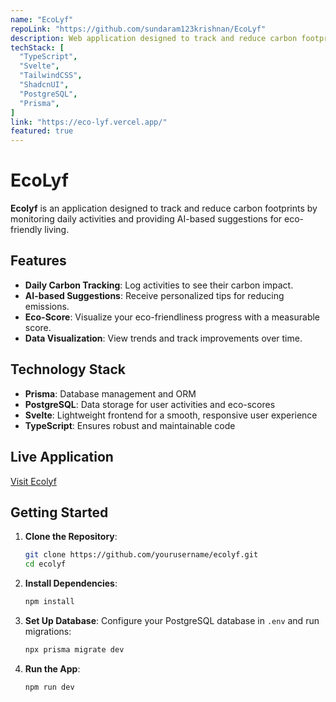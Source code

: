 ```yaml
---
name: "EcoLyf"
repoLink: "https://github.com/sundaram123krishnan/EcoLyf"
description: Web application designed to track and reduce carbon footprints by monitoring daily activities.
techStack: [
  "TypeScript",
  "Svelte",
  "TailwindCSS",
  "ShadcnUI",
  "PostgreSQL",
  "Prisma",
]
link: "https://eco-lyf.vercel.app/"
featured: true
---
```


# EcoLyf

**Ecolyf** is an application designed to track and reduce carbon footprints by monitoring daily activities and providing AI-based suggestions for eco-friendly living.

## Features

- **Daily Carbon Tracking**: Log activities to see their carbon impact.
- **AI-based Suggestions**: Receive personalized tips for reducing emissions.
- **Eco-Score**: Visualize your eco-friendliness progress with a measurable score.
- **Data Visualization**: View trends and track improvements over time.

## Technology Stack

- **Prisma**: Database management and ORM
- **PostgreSQL**: Data storage for user activities and eco-scores
- **Svelte**: Lightweight frontend for a smooth, responsive user experience
- **TypeScript**: Ensures robust and maintainable code

## Live Application

[Visit Ecolyf](https://eco-lyf.vercel.app)

## Getting Started

1. **Clone the Repository**:
   ```bash
   git clone https://github.com/yourusername/ecolyf.git
   cd ecolyf
   ```

2. **Install Dependencies**:
   ```bash
   npm install
   ```

3. **Set Up Database**:
   Configure your PostgreSQL database in `.env` and run migrations:
   ```bash
   npx prisma migrate dev
   ```

4. **Run the App**:
   ```bash
   npm run dev
   ```
